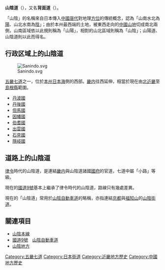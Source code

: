 {{other uses}}
'''山陰道'''（{{jpn|j=山陰道|kn=さんいんどう|rm=Sanin dō|f=y}}），又名'''背面道'''（{{jp|j=背面道|hg=そとものみち|rm=Sotomono michi}}）。

「山陰」的名稱來自日本傳入[[中國|中國]][[唐代|唐代]]對地理[[方位|方位]]的傳統概念，認為「山南水北為[[陰陽|陽]]、山北水南為[[陰陽|陰]]」；由於本州最西端的土地，被東西走向的[[中國山地|中國山地]]切成南北兩側，山南區域依以此規則稱為「山陽」，相對的山北區域則稱為「山陰」；山陽道、山陰道則以此而得名。

==行政区域上的山陰道==
[[File:Sanindo.svg|thumb]]

[[五畿七道|五畿七道]]之一，位於[[本州|本州]][[日本海|日本海]]側的西部。[[畿内|畿内]]往西延伸，相當於現在由[[北近畿|北近畿]]至[[島根縣|島根縣]]範圍。

*[[丹波國|丹波國]]
*[[丹後國|丹後國]]
*[[但馬國|但馬國]]
*[[因幡國|因幡國]]
*[[伯耆國|伯耆國]]
*[[出雲國|出雲國]]
*[[石見國|石見國]]
*[[隱岐國|隱岐國]]

==道路上的山陰道==
[[律令制|律令]]時代的山陰道，是連結[[畿内|畿内]]與山陰道諸國[[國府_(日本歷史)|國府]]的官道，七道中屬「小路」等級。

現在的[[國道9號_(日本)|國道9號]]基本上繼承了律令時代的山陰道，路線只有幾處差異。

現在的「山陰道」常用於[[山陰自動車道|山陰自動車道]]的略稱，亦指連結[[京都市|京都]]與[[福知山市|福知山]]的[[山陰街道|山陰街道]]。

==關連項目==
*[[山陰本線|山陰本線]]
*[[國道9號_(日本)|國道9號]]　[[山陰自動車道|山陰自動車道]]
*[[山陰地方|山陰地方]]

{{日本古分國}}

{{Authority control}}
[[Category:五畿七道|Category:五畿七道]]
[[Category:日本街道|Category:日本街道]]
[[Category:近畿地方歷史|Category:近畿地方歷史]]
[[Category:中國地方歷史|Category:中國地方歷史]]